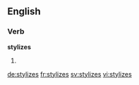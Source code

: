 
==English==

===Verb===
'''stylizes'''

# {{third-person singular of|stylize}}

[[de:stylizes]]
[[fr:stylizes]]
[[sv:stylizes]]
[[vi:stylizes]]